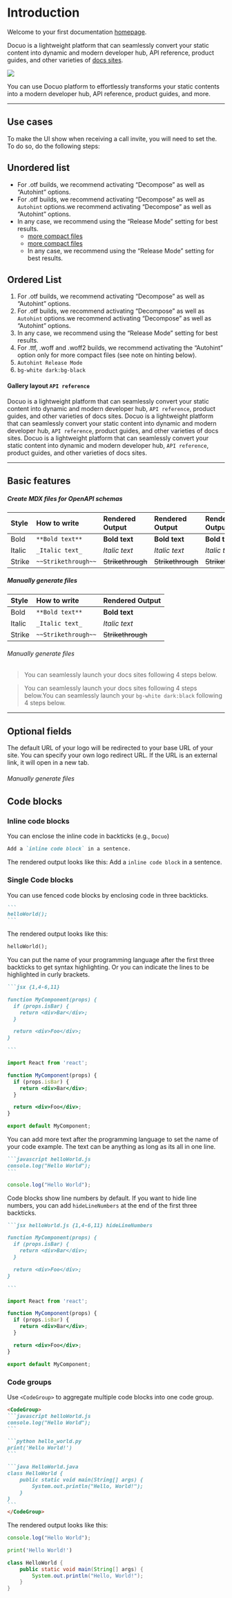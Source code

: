 # Introduction

Welcome to your first documentation [homepage](https://www.google.com).

Docuo is a lightweight platform that can seamlessly convert your static content into dynamic and modern developer hub, API reference, product guides, and other varieties of [docs sites](https://www.google.com).

<Frame width="auto" height="auto" caption="image caption caption">
  <img src="../docs_image/banner_logo.png" />
</Frame>

<Tip title="What you can do">You can use Docuo platform to effortlessly transforms your static contents into a modern developer hub, API reference, product guides, and more.</Tip>

---

## Use cases

To make the UI show when receiving a call invite, you will need to set the. To do so, do the following steps:

## Unordered list

- For .otf builds, we recommend activating “Decompose” as well as “Autohint” options.
- For .otf builds, we recommend activating “Decompose” as well as `Autohint`  options.we recommend activating “Decompose” as well as “Autohint”  options.
- In any case, we recommend using the “Release Mode” setting for best results.
  - [ more compact files](https://www.google.com)
  - [ more compact files](https://www.google.com)
  - In any case, we recommend using the “Release Mode” setting for best results.

## Ordered List

1. For .otf builds, we recommend activating “Decompose” as well as “Autohint” options.
2. For .otf builds, we recommend activating “Decompose” as well as `Autohint`  options.we recommend activating “Decompose” as well as “Autohint”  options.
3. In any case, we recommend using the “Release Mode” setting for best results.
  1. For .ttf, .woff and .woff2 builds, we recommend activating the “Autohint” option only for more compact files (see note on hinting below).
  2. `Autohint Release Mode`
  3. `bg-white dark:bg-black`

#### Gallery layout `API reference`

<Note>Docuo is a lightweight platform that can seamlessly convert your static content into dynamic and modern developer hub, `API reference`, product guides, and other varieties of docs sites.</Note>
<Error>Docuo is a lightweight platform that can seamlessly convert your static content into dynamic and modern developer hub, `API reference`, product guides, and other varieties of docs sites.</Error>
<Warning>Docuo is a lightweight platform that can seamlessly convert your static content into dynamic and modern developer hub, `API reference`, product guides, and other varieties of docs sites.</Warning>

---

## Basic features

##### Create MDX files for OpenAPI schemas

| Style  | How to write        | Rendered Output            | Rendered Output            | Rendered Output            |
| :----- | :------------------ | :------------------------- | :------------------------- | :------------------------- |
| Bold   | `**Bold text**`     | <strong>Bold text</strong> | <strong>Bold text</strong> | <strong>Bold text</strong> |
| Italic | `_Italic text_`     | <em>Italic text</em>       | <em>Italic text</em>       | <em>Italic text</em>       |
| Strike | `~~Strikethrough~~` | <s>Strikethrough</s>       | <s>Strikethrough</s>       | <s>Strikethrough</s>       |

##### Manually generate files

| Style  | How to write        | Rendered Output            |
| :----- | :------------------ | :------------------------- |
| Bold   | `**Bold text**`     | <strong>Bold text</strong> |
| Italic | `_Italic text_`     | <em>Italic text</em>       |
| Strike | `~~Strikethrough~~` | <s>Strikethrough</s>       |


###### Manually generate files

> You can seamlessly launch your docs sites following 4 steps below.

> You can seamlessly launch your docs sites following 4 steps below.You can seamlessly 
launch your `bg-white dark:black` following 4 steps below.

---

## Optional fields

The default URL of your logo will be redirected to your base URL of your site. You can specify your own logo redirect URL. If the URL is an external link, it will open in a new tab.

###### Manually generate files

## Code blocks
### Inline code blocks
You can enclose the inline code in backticks (e.g., `Docuo`) 
```markdown
Add a `inline code block` in a sentence.
```

The rendered output looks like this:
Add a `inline code block` in a sentence.

### Single Code blocks
You can use fenced code blocks by enclosing code in three backticks.
````markdown
```
helloWorld();
```
````
The rendered output looks like this:
```markdown
helloWorld();
```

You can put the name of your programming language after the first three backticks to get syntax highlighting. Or you can indicate the lines to be highlighted in curly brackets.

````markdown
```jsx {1,4-6,11}

function MyComponent(props) {
  if (props.isBar) {
    return <div>Bar</div>;
  }

  return <div>Foo</div>;
}

```
````
```jsx {1,4-6,11}
import React from 'react';

function MyComponent(props) {
  if (props.isBar) {
    return <div>Bar</div>;
  }

  return <div>Foo</div>;
}

export default MyComponent;
```




You can add more text after the programming language to set the name of your code example. The text can be anything as long as its all in one line.
````markdown
```javascript helloWorld.js
console.log("Hello World");
```
````
```javascript helloWorld.js
console.log("Hello World");
```



Code blocks show line numbers by default. If you want to hide line numbers, you can add `hideLineNumbers` at the end of the first three backticks.

````markdown
```jsx helloWorld.js {1,4-6,11} hideLineNumbers

function MyComponent(props) {
  if (props.isBar) {
    return <div>Bar</div>;
  }

  return <div>Foo</div>;
}

```
````

```jsx helloWorld.js {1,4-6,11} hideLineNumbers
import React from 'react';

function MyComponent(props) {
  if (props.isBar) {
    return <div>Bar</div>;
  }

  return <div>Foo</div>;
}

export default MyComponent;
```

### Code groups

Use `<CodeGroup>` to aggregate multiple code blocks into one code group.

````markdown
<CodeGroup>
```javascript helloWorld.js
console.log("Hello World");
```

```python hello_world.py
print('Hello World!')
```

```java HelloWorld.java
class HelloWorld {
    public static void main(String[] args) {
        System.out.println("Hello, World!");
    }
}
```
</CodeGroup>
````



The rendered output looks like this:

<CodeGroup>

```javascript helloWorld.js
console.log("Hello World");
```

```python hello_world.py
print('Hello World!')
```

```java HelloWorld.java
class HelloWorld {
    public static void main(String[] args) {
        System.out.println("Hello, World!");
    }
}
```
</CodeGroup>